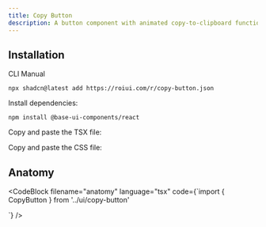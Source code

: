 ```yaml
---
title: Copy Button
description: A button component with animated copy-to-clipboard functionality.
---
```


<ComponentPreview name="copy-button-demo" />

## Installation

<InstallationTabs>

<InstallationTabsList>
    <InstallationTabsTrigger value="cli">CLI</InstallationTabsTrigger>
    <InstallationTabsTrigger value="manual">Manual</InstallationTabsTrigger>
</InstallationTabsList>

<InstallationTabsContent value="cli">

```package-install
npx shadcn@latest add https://roiui.com/r/copy-button.json
```

</InstallationTabsContent>

<InstallationTabsContent value="manual">

Install dependencies:

```package-install
npm install @base-ui-components/react
```

Copy and paste the TSX file:

<ComponentSource
    src="registry/brook/ui/copy-button/copy-button.tsx"
    title="components/ui/copy-button.tsx"
    collapsible={true}
/>

Copy and paste the CSS file:

<ComponentSource
    src="registry/brook/ui/copy-button/copy-button.module.css"
    title="components/ui/copy-button.module.css"
    language="css"
    collapsible={true}
/>

</InstallationTabsContent>

</InstallationTabs>

## Anatomy

<CodeBlock
filename="anatomy"
  language="tsx"
  code={`import { CopyButton } from '../ui/copy-button'

<CopyButton code="code to copy" />
`} />
